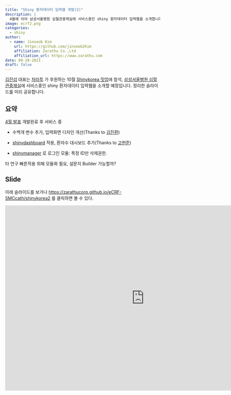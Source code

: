 ```yaml
---
title: "Shiny 환자데이터 입력웹 개발(2)"
description: |
  4월에 이어 삼성서울병원 심혈관중재실에 서비스중인 shiny 환자데이터 입력웹을 소개합니다. 본 내용은 차라투가 후원하는 Shinykorea 10월 밋업에서 발표할 예정입니다. 
image: ecrf2.png
categories:
  - shiny
author:
  - name: Jinseob Kim
    url: https://github.com/jinseob2kim
    affiliation: Zarathu Co.,Ltd
    affiliation_url: https://www.zarathu.com
date: 09-28-2021
draft: false
---
```



[김진섭](https://github.com/jinseob2kim) 대표는 [차라투](https://www.zarathu.com) 가 후원하는 10월 [Shinykorea 밋업](https://github.com/shinykorea/Meetup)에 참석, [삼성서울병원 심혈관중재실](http://www.samsunghospital.com/m/reservation/common/doctorProfile.do?DR_NO=2157)에 서비스중인 shiny 환자데이티 입력웹을 소개할 예정입니다. 정리한 슬라이드를 미리 공유합니다. 



## 요약

[4월 발표](https://zarathucorp.github.io/eCRF-SMCcath/shinykorea) 개발완료 후 서비스 중 

* 수백개 변수 추가, 입력화면 디자인 개선(Thanks to [김진환](https://github.com/jhk0530))

* [shinydashboard](https://rstudio.github.io/shinydashboard/) 적용, 환자수 대시보드 추가(Thanks to [고현준](https://github.com/ghj20345))

* [shinymanager](https://github.com/datastorm-open/shinymanager) 로 로그인 모듈: 특정 ID만 삭제권한.

타 연구 빠른적용 위해 모듈화 필요, 설문지 Builder 가능할까?


## Slide

아래 슬라이드를 보거나 [https://zarathucorp.github.io/eCRF-SMCcath/shinykorea2](https://zarathucorp.github.io/eCRF-SMCcath/shinykorea2) 를 클릭하면 볼 수 있다.

<iframe src="https://zarathucorp.github.io/eCRF-SMCcath/shinykorea2" width="900" height="600" style="border: none;"></iframe>

